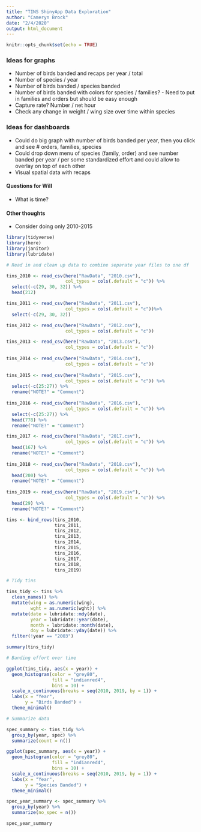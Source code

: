 ```yaml
---
title: "TINS ShinyApp Data Exploration"
author: "Cameryn Brock"
date: "2/4/2020"
output: html_document
---
```


```r
knitr::opts_chunk$set(echo = TRUE)
```

### Ideas for graphs

- Number of birds banded and recaps per year / total 
- Number of species / year
- Number of birds banded / species banded
- Number of birds banded with colors for species / families? - Need to put in families and orders but should be easy enough
- Capture rate? Number / net hour
- Check any change in weight / wing size over time within species

### Ideas for dashboards

- Could do big graph with number of birds banded per year, then you click and see # orders, families, species
- Could drop down menu of species (family, order) and see number banded per year / per some standardized effort and could allow to overlay on top of each other
- Visual spatial data with recaps

#### Questions for Will

- What is time? 

#### Other thoughts

- Consider doing only 2010-2015


```r

library(tidyverse)
library(here)
library(janitor)
library(lubridate)

```

```r

# Read in and clean up data to combine separate year files to one df

tins_2010 <- read_csv(here("RawData", "2010.csv"), 
                      col_types = cols(.default = "c")) %>%  
  select(-c(29, 30, 32)) %>% 
  head(212) 

tins_2011 <- read_csv(here("RawData", "2011.csv"), 
                      col_types = cols(.default = "c"))%>% 
  select(-c(29, 30, 32)) 

tins_2012 <- read_csv(here("RawData", "2012.csv"), 
                      col_types = cols(.default = "c"))

tins_2013 <- read_csv(here("RawData", "2013.csv"), 
                      col_types = cols(.default = "c"))
 
tins_2014 <- read_csv(here("RawData", "2014.csv"), 
                      col_types = cols(.default = "c"))
 
tins_2015 <- read_csv(here("RawData", "2015.csv"), 
                      col_types = cols(.default = "c")) %>% 
  select(-c(25:27)) %>% 
  rename("NOTE?" = "Comment")
 
tins_2016 <- read_csv(here("RawData", "2016.csv"), 
                      col_types = cols(.default = "c")) %>% 
  select(-c(25:27)) %>% 
  head(778) %>% 
  rename("NOTE?" = "Comment")

tins_2017 <- read_csv(here("RawData", "2017.csv"), 
                      col_types = cols(.default = "c")) %>% 
  head(167) %>% 
  rename("NOTE?" = "Comment")
 
tins_2018 <- read_csv(here("RawData", "2018.csv"), 
                      col_types = cols(.default = "c")) %>% 
  head(200) %>% 
  rename("NOTE?" = "Comment")
 
tins_2019 <- read_csv(here("RawData", "2019.csv"), 
                      col_types = cols(.default = "c")) %>% 
  head(29) %>% 
  rename("NOTE?" = "Comment")

tins <- bind_rows(tins_2010,
                  tins_2011,
                  tins_2012,
                  tins_2013,
                  tins_2014,
                  tins_2015,
                  tins_2016,
                  tins_2017,
                  tins_2018,
                  tins_2019)

```

```r

# Tidy tins

tins_tidy <- tins %>% 
  clean_names() %>% 
  mutate(wing = as.numeric(wing),
         wght = as.numeric(wght)) %>% 
  mutate(date = lubridate::mdy(date),
         year = lubridate::year(date),
         month = lubridate::month(date),
         doy = lubridate::yday(date)) %>% 
  filter(!year == "2003")

summary(tins_tidy)

```

```r

# Banding effort over time

ggplot(tins_tidy, aes(x = year)) + 
  geom_histogram(color = "grey80",
                 fill = "indianred4",
                 bins = 10) + 
  scale_x_continuous(breaks = seq(2010, 2019, by = 1)) + 
  labs(x = "Year",
       y = "Birds Banded") +
  theme_minimal() 

```

```r

# Summarize data

spec_summary <- tins_tidy %>% 
  group_by(year, spec) %>% 
  summarize(count = n())

ggplot(spec_summary, aes(x = year)) + 
  geom_histogram(color = "grey80",
                 fill = "indianred4",
                 bins = 10) + 
  scale_x_continuous(breaks = seq(2010, 2019, by = 1)) + 
  labs(x = "Year",
       y = "Species Banded") +
  theme_minimal() 

spec_year_summary <- spec_summary %>% 
  group_by(year) %>% 
  summarize(no_spec = n())

spec_year_summary

```


